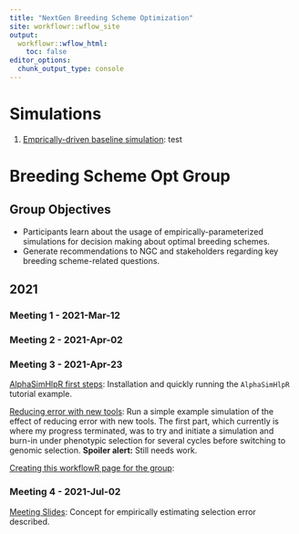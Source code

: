 ```yaml
---
title: "NextGen Breeding Scheme Optimization"
site: workflowr::wflow_site
output:
  workflowr::wflow_html:
    toc: false
editor_options:
  chunk_output_type: console
---
```


# Simulations

1. [Emprically-driven baseline simulation](baselineSim.html): test


# Breeding Scheme Opt Group

## Group Objectives

- Participants learn about the usage of empirically-parameterized simulations for decision making about optimal breeding schemes.
- Generate recommendations to NGC and stakeholders regarding key breeding scheme-related questions.


## 2021 

### Meeting 1 - 2021-Mar-12

### Meeting 2 - 2021-Apr-02

### Meeting 3 - 2021-Apr-23

[AlphaSimHlpR first steps](AlphaSimHlpR_firstSteps.html): Installation and quickly running the `AlphaSimHlpR` tutorial example.

[Reducing error with new tools](example-simulation-reducing-error-with-new-tools.html): Run a simple example simulation of the effect of reducing error with new tools. The first part, which currently is where my progress terminated, was to try and initiate a simulation and burn-in under phenotypic selection for several cycles before switching to genomic selection. **Spoiler alert:** Still needs work.

[Creating this workflowR page for the group](workflowr_workflow.html):

### Meeting 4 - 2021-Jul-02

[Meeting Slides](https://docs.google.com/open?id=1xbRIlOKXtD3ApsLFrseo_nEbWqOcmuE6tWYjM10iYG8): Concept for empirically estimating selection error described.

